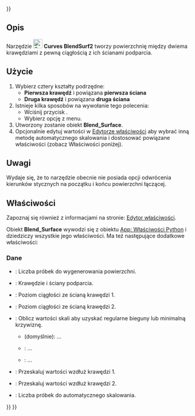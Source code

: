 <languages/>
{{UnfinishedDocu{{#translation:}}}}

{{Docnav/pl
|[[Curves_MultiLoft/pl|MultiLoft]]
|[[Curves_BlendSolid/pl|BlendSolid]]
|[[Curves_Workbench/pl|środowisko pracy Krzywe]]
|IconL=Curves_MultiLoft.svg
|IconR=Curves_BlendSolid.svg
|IconC=Curves_workbench_icon.svg
}}

{{GuiCommand/pl
|Name=Curves BlendSurf2
|Name/pl=Krzywe: BlendSurf2
|MenuLocation=Surfaces → BlendSurface
|Workbenches=[[Curves_Workbench/pl|Krzywe]]
}}

<span id="Description"></span>
==Opis==

Narzędzie [[Image:Curves_BlendSurf2.svg|24px]] '''Curves BlendSurf2''' tworzy powierzchnię między dwiema krawędziami z pewną ciągłością z ich ścianami podparcia.

<span id="Usage"></span>
==Użycie==

# Wybierz cztery kształty podrzędne:
#* '''Pierwsza krawędź''' i powiązana '''pierwsza ściana'''
#* '''Druga krawędź''' i powiązana '''druga ściana'''
# Istnieje kilka sposobów na wywołanie tego polecenia:
#* Wciśnij przycisk {{Button|[[Image:Curves_BlendSurf2.svg|16px]] [[Curves_BlendSurf2/pl|BlendSurface]]}}.
#* Wybierz opcję {{MenuCommand|Surfaces → [[Image:Curves_BlendSurf2.svg|16px]] BlendSurface}} z menu.
# Utworzony zostanie obiekt '''Blend_Surface'''.
# Opcjonalnie edytuj wartości w [[Property_editor/pl|Edytorze właściwości]] aby wybrać inną metodę automatycznego skalowania i dostosować powiązane właściwości (zobacz Właściwości poniżej).

<span id="Notes"></span>
==Uwagi==

Wydaje się, że to narzędzie obecnie nie posiada opcji odwrócenia kierunków stycznych na początku i końcu powierzchni łączącej.

<span id="Properties"></span>
==Właściwości==

Zapoznaj się również z informacjami na stronie: [[Property_editor/pl|Edytor właściwości]].

Obiekt '''Blend_Surface''' wywodzi się z obiektu [[App_FeaturePython/pl|App: Właściwości Python]] i dziedziczy wszystkie jego właściwości. Ma też następujące dodatkowe właściwości:

<span id="Data"></span>
===Dane===

{{TitleProperty|Podstawa}}

* {{PropertyData|Samples|Integer}}: Liczba próbek do wygenerowania powierzchni.
* {{PropertyData|Sources|LinkSubList}}: Krawędzie i ściany podparcia.

{{TitleProperty|Ciągłość}}

* {{PropertyData|Continuity1|Integer}}: Poziom ciągłości ze ścianą krawędzi 1.
* {{PropertyData|Continuity2|Integer}}: Poziom ciągłości ze ścianą krawędzi 2.

{{TitleProperty|Skala}}

* {{PropertyData|Auto Scale|Enumeration}}: Oblicz wartości skali aby uzyskać regularne bieguny lub minimalną krzywiznę.
** {{Value|RegularPoles}} (domyślnie): ...
** {{Value|MinimizeCurvature}}: ...
** {{Value|Manual}}: ...
* {{PropertyData|Scale1|FloatList}}: Przeskaluj wartości wzdłuż krawędzi 1.
* {{PropertyData|Scale2|FloatList}}: Przeskaluj wartości wzdłuż krawędzi 2.
* {{PropertyData|Scale Samples|Integer}}: Liczba próbek do automatycznego skalowania.


{{Docnav/pl
|[[Curves_MultiLoft/pl|MultiLoft]]
|[[Curves_BlendSolid/pl|BlendSolid]]
|[[Curves_Workbench/pl|środowisko pracy Krzywe]]
|IconL=Curves_MultiLoft.svg
|IconR=Curves_BlendSolid.svg
|IconC=Curves_workbench_icon.svg
}}

{{Curves Tools navi{{#translation:}}}}
{{Userdocnavi{{#translation:}}}}